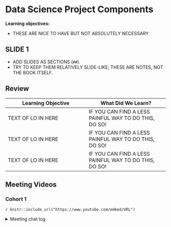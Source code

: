 # Data Science Project Components

**Learning objectives:**

- THESE ARE NICE TO HAVE BUT NOT ABSOLUTELY NECESSARY

## SLIDE 1

- ADD SLIDES AS SECTIONS (`##`).
- TRY TO KEEP THEM RELATIVELY SLIDE-LIKE; THESE ARE NOTES, NOT THE BOOK ITSELF.

## Review

+---------------------------------------+--------------------------------------+
| Learning Objective                    | What Did We Learn?                   |
+=======================================+======================================+
| TEXT OF LO IN HERE                    | IF YOU CAN FIND A LESS PAINFUL WAY TO|
|                                       | DO THIS, DO SO!                      |
+---------------------------------------+--------------------------------------+
| TEXT OF LO IN HERE                    | IF YOU CAN FIND A LESS PAINFUL WAY TO|
|                                       | DO THIS, DO SO!                      |
+---------------------------------------+--------------------------------------+
| TEXT OF LO IN HERE                    | IF YOU CAN FIND A LESS PAINFUL WAY TO|
|                                       | DO THIS, DO SO!                      |
+---------------------------------------+--------------------------------------+

## Meeting Videos

### Cohort 1

`r knitr::include_url("https://www.youtube.com/embed/URL")`

<details>
<summary> Meeting chat log </summary>

```
LOG
```
</details>
